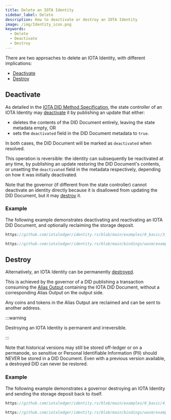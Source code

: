 ```yaml
---
title: Delete an IOTA Identity
sidebar_label: Delete
description: How to deactivate or destroy an IOTA Identity
image: /img/Identity_icon.png
keywords:
  - Delete
  - Deactivate
  - Destroy
---
```



There are two approaches to delete an IOTA Identity, with different implications:

- [Deactivate](#deactivate)
- [Destroy](#destroy)

## Deactivate

As detailed in the [IOTA DID Method Specification](../../specs/did/iota_did_method_spec.md#deactivate), the state controller of an IOTA Identity may [deactivate](https://www.w3.org/TR/did-core/#did-document-metadata) it by publishing an update that either:

- deletes the contents of the DID Document entirely, leaving the state metadata empty, OR
- sets the `deactivated` field in the DID Document metadata to `true`.

In both cases, the DID Document will be marked as `deactivated` when resolved.

This operation is reversible: the identity can subsequently be reactivated at any time, by publishing an update restoring the DID Document's contents, or unsetting the `deactivated` field in the metadata respectively, depending on how it was initially deactivated.

Note that the governor (if different from the state controller) cannot deactivate an identity directly because it is disallowed from updating the DID Document, but it may [destroy](#destroy) it.

### Example

The following example demonstrates deactivating and reactivating an IOTA DID Document, and optionally reclaiming the storage deposit.

<Tabs groupId="programming-language">
<TabItem value="rust" label="Rust">

```rust reference
https://github.com/iotaledger/identity.rs/blob/main/examples/0_basic/3_deactivate_did.rs
```

</TabItem>
<TabItem value="node" label="Node.js">

```ts reference
https://github.com/iotaledger/identity.rs/blob/main/bindings/wasm/examples/src/0_basic/3_deactivate_did.ts
```

</TabItem>
</Tabs>

## Destroy

Alternatively, an IOTA Identity can be permanently [destroyed](../../specs/did/iota_did_method_spec.mdx#destroy).

This is achieved by the governor of a DID publishing a transaction consuming the [Alias Output](../../specs/did/iota_did_method_spec.mdx#alias-output) containing the IOTA DID Document, without a corresponding Alias Output on the output side.

Any coins and tokens in the Alias Output are reclaimed and can be sent to another address.

:::warning

Destroying an IOTA Identity is permanent and irreversible.

:::

Note that historical versions may still be stored off-ledger or on a permanode, so sensitive or Personal Identifiable Information (PII) should NEVER be stored in a DID Document. Even with a previous version available, a destroyed DID can never be restored.

### Example

The following example demonstrates a governor destroying an IOTA Identity and sending the storage deposit back to itself.

<Tabs groupId="programming-language">
<TabItem value="rust" label="Rust">

```rust reference
https://github.com/iotaledger/identity.rs/blob/main/examples/0_basic/4_delete_did.rs
```

</TabItem>
<TabItem value="node" label="Node.js">

```ts reference
https://github.com/iotaledger/identity.rs/blob/main/bindings/wasm/examples/src/0_basic/4_delete_did.ts
```

</TabItem>
</Tabs>
